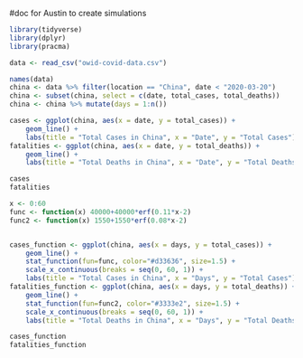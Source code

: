 #doc for Austin to create simulations

```r
library(tidyverse)
library(dplyr)
library(pracma)
```

```r
data <- read_csv("owid-covid-data.csv")
```

```r
names(data)
china <- data %>% filter(location == "China", date < "2020-03-20")
china <- subset(china, select = c(date, total_cases, total_deaths))
china <- china %>% mutate(days = 1:n())
```

```r
cases <- ggplot(china, aes(x = date, y = total_cases)) + 
    geom_line() + 
    labs(title = "Total Cases in China", x = "Date", y = "Total Cases")
fatalities <- ggplot(china, aes(x = date, y = total_deaths)) + 
    geom_line() + 
    labs(title = "Total Deaths in China", x = "Date", y = "Total Deaths")
```

```r
cases
fatalities
```

```r
x <- 0:60
func <- function(x) 40000+40000*erf(0.11*x-2)
func2 <- function(x) 1550+1550*erf(0.08*x-2)
```

```r
```

```r
cases_function <- ggplot(china, aes(x = days, y = total_cases)) + 
    geom_line() + 
    stat_function(fun=func, color="#d33636", size=1.5) +
    scale_x_continuous(breaks = seq(0, 60, 1)) +
    labs(title = "Total Cases in China", x = "Days", y = "Total Cases")
fatalities_function <- ggplot(china, aes(x = days, y = total_deaths)) + 
    geom_line() + 
    stat_function(fun=func2, color="#3333e2", size=1.5) +
    scale_x_continuous(breaks = seq(0, 60, 1)) +
    labs(title = "Total Deaths in China", x = "Days", y = "Total Deaths")
```

```r
cases_function
fatalities_function
```

```r
```